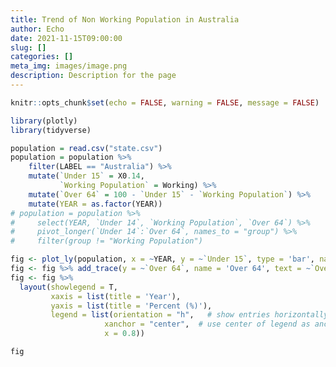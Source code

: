 ```yaml
---
title: Trend of Non Working Population in Australia
author: Echo
date: 2021-11-15T09:00:00
slug: []
categories: []
meta_img: images/image.png
description: Description for the page
---
```


```r
knitr::opts_chunk$set(echo = FALSE, warning = FALSE, message = FALSE)
```

```r
library(plotly) 
library(tidyverse)

population = read.csv("state.csv")
population = population %>% 
    filter(LABEL == "Australia") %>% 
    mutate(`Under 15` = X0.14,
           `Working Population` = Working) %>% 
    mutate(`Over 64` = 100 - `Under 15` - `Working Population`) %>% 
    mutate(YEAR = as.factor(YEAR))
# population = population %>% 
#     select(YEAR, `Under 14`, `Working Population`, `Over 64`) %>% 
#     pivot_longer(`Under 14`:`Over 64`, names_to = "group") %>% 
#     filter(group != "Working Population")
```


```r
fig <- plot_ly(population, x = ~YEAR, y = ~`Under 15`, type = 'bar', name = 'Under 15', text = ~`Under 15`, textposition = 'auto')
fig <- fig %>% add_trace(y = ~`Over 64`, name = 'Over 64', text = ~`Over 64`, textposition = 'auto') 
fig <- fig %>%
  layout(showlegend = T,
         xaxis = list(title = 'Year'), 
         yaxis = list(title = 'Percent (%)'),
         legend = list(orientation = "h",   # show entries horizontally
                     xanchor = "center",  # use center of legend as anchor
                     x = 0.8))

fig
```

